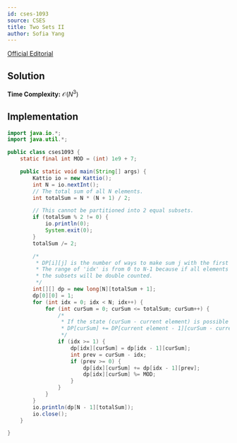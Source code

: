 ```yaml
---
id: cses-1093
source: CSES
title: Two Sets II
author: Sofia Yang
---
```

[Official Editorial](https://codeforces.com/blog/entry/70018)

## Solution

**Time Complexity:** $\mathcal{O}(N^3)$

## Implementation

<LanguageSection>

<JavaSection>

```java
import java.io.*;
import java.util.*;

public class cses1093 {
    static final int MOD = (int) 1e9 + 7;

    public static void main(String[] args) {
        Kattio io = new Kattio();
        int N = io.nextInt();
        // The total sum of all N elements.
        int totalSum = N * (N + 1) / 2;

        // This cannot be partitioned into 2 equal subsets.
        if (totalSum % 2 != 0) {
            io.println(0);
            System.exit(0);
        }
        totalSum /= 2;

        /*
         * DP[i][j] is the number of ways to make sum j with the first i elements.
         * The range of 'idx' is from 0 to N-1 because if all elements are used,
         * the subsets will be double counted.
         */
        int[][] dp = new long[N][totalSum + 1];
        dp[0][0] = 1;
        for (int idx = 0; idx < N; idx++) {
            for (int curSum = 0; curSum <= totalSum; curSum++) {
                /*
                 * If the state (curSum - current element) is possible
                 * DP[curSum] += DP[current element - 1][curSum - current element]
                 */
                if (idx >= 1) {
                    dp[idx][curSum] = dp[idx - 1][curSum];
                    int prev = curSum - idx;
                    if (prev >= 0) {
                        dp[idx][curSum] += dp[idx - 1][prev];
                        dp[idx][curSum] %= MOD;
                    }
                }
            }
        }
        io.println(dp[N - 1][totalSum]);
        io.close();
    }

}
```
</JavaSection>

</LanguageSection>
